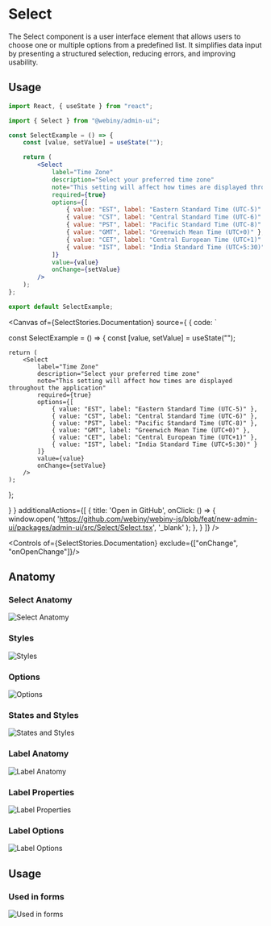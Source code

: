 

<Meta of={SelectStories} />

# Select

The Select component is a user interface element that allows users to choose one or multiple options from a predefined list. It simplifies data input by presenting a structured selection, reducing errors, and improving usability.

## Usage

```jsx
import React, { useState } from "react";

import { Select } from "@webiny/admin-ui";

const SelectExample = () => {
    const [value, setValue] = useState("");

    return (
        <Select
            label="Time Zone"
            description="Select your preferred time zone"
            note="This setting will affect how times are displayed throughout the application"
            required={true}
            options={[
                { value: "EST", label: "Eastern Standard Time (UTC-5)" },
                { value: "CST", label: "Central Standard Time (UTC-6)" },
                { value: "PST", label: "Pacific Standard Time (UTC-8)" },
                { value: "GMT", label: "Greenwich Mean Time (UTC+0)" },
                { value: "CET", label: "Central European Time (UTC+1)" },
                { value: "IST", label: "India Standard Time (UTC+5:30)" }
            ]}
            value={value}
            onChange={setValue}
        />
    );
};

export default SelectExample;
```

<Canvas of={SelectStories.Documentation} source={ { code: `


const SelectExample = () => {
    const [value, setValue] = useState("");

    return (
        <Select
            label="Time Zone"
            description="Select your preferred time zone"
            note="This setting will affect how times are displayed throughout the application"
            required={true}
            options={[
                { value: "EST", label: "Eastern Standard Time (UTC-5)" },
                { value: "CST", label: "Central Standard Time (UTC-6)" },
                { value: "PST", label: "Pacific Standard Time (UTC-8)" },
                { value: "GMT", label: "Greenwich Mean Time (UTC+0)" },
                { value: "CET", label: "Central European Time (UTC+1)" },
                { value: "IST", label: "India Standard Time (UTC+5:30)" }
            ]}
            value={value}
            onChange={setValue}
        />
    );
};

} }
    additionalActions={[
        {
            title: 'Open in GitHub',
            onClick: () => {
                window.open(
                    'https://github.com/webiny/webiny-js/blob/feat/new-admin-ui/packages/admin-ui/src/Select/Select.tsx',
                    '_blank'
                );
            },
        }
    ]}
/>

<Controls of={SelectStories.Documentation} exclude={["onChange", "onOpenChange"]}/>

## Anatomy

### Select Anatomy
<img src="/images/storybook/select/anatomy.png" alt="Select Anatomy"/>

### Styles
<img src="/images/storybook/select/styles.png" alt="Styles"/>

### Options
<img src="/images/storybook/select/options.png" alt="Options"/>

### States and Styles
<img src="/images/storybook/select/states-and-styles.png" alt="States and Styles"/>

### Label Anatomy
<img src="/images/storybook/select/label-anatomy.png" alt="Label Anatomy"/>

### Label Properties
<img src="/images/storybook/select/label-properties.png" alt="Label Properties"/>

### Label Options
<img src="/images/storybook/select/label-options.png" alt="Label Options"/>

## Usage

### Used in forms
<img src="/images/storybook/select/used-in-forms.png" alt="Used in forms"/>

